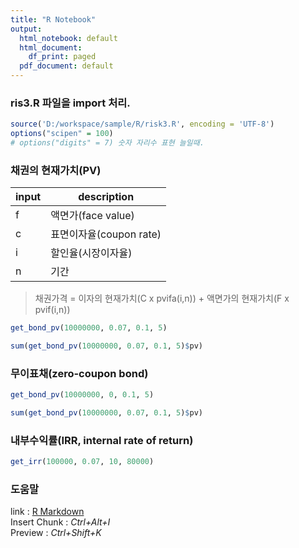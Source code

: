 ```yaml
---
title: "R Notebook"
output:
  html_notebook: default
  html_document:
    df_print: paged
  pdf_document: default
---
```


### ris3.R 파일을 import 처리.
```r
source('D:/workspace/sample/R/risk3.R', encoding = 'UTF-8')
options("scipen" = 100)
# options("digits" = 7) 숫자 자리수 표현 늘일때. 
```



### 채권의 현재가치(PV)



input|description
----|------
f | 액면가(face value)  
c | 표면이자율(coupon rate)  
i | 할인율(시장이자율)  
n | 기간  
>채권가격 = 이자의 현재가치(C x pvifa(i,n)) + 액면가의 현재가치(F x pvif(i,n))

```r
get_bond_pv(10000000, 0.07, 0.1, 5)
```


```r
sum(get_bond_pv(10000000, 0.07, 0.1, 5)$pv)
```
  
  

### 무이표채(zero-coupon bond)
```r
get_bond_pv(10000000, 0, 0.1, 5)
```


```r
sum(get_bond_pv(10000000, 0.07, 0.1, 5)$pv)
```



### 내부수익률(IRR, internal rate of return)

```r
get_irr(100000, 0.07, 10, 80000)
```


### 도움말
link : [R Markdown](http://rmarkdown.rstudio.com)  
Insert Chunk : *Ctrl+Alt+I*  
Preview : *Ctrl+Shift+K*

